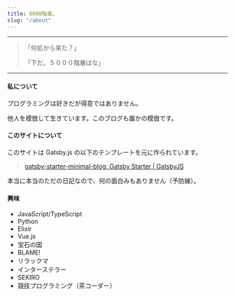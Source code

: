 ```yaml
---
title: 6000階層。
slug: "/about"
---
```


---

> 「何処から来た？」
>
> 「下だ。５０００階層はな」

---

#### 私について

プログラミングは好きだが得意ではありません。

他人を模倣して生きています。このブログも誰かの模倣です。

#### このサイトについて

このサイトは Gatsby.js の以下のテンプレートを元に作られています。

> [gatsby-starter-minimal-blog: Gatsby Starter | GatsbyJS](https://www.gatsbyjs.org/starters/LekoArts/gatsby-starter-minimal-blog/)

本当に本当のただの日記なので、何の面白みもありません（予防線）。

#### 興味

- JavaScript/TypeScript
- Python
- Elixir
- Vue.js
- 宝石の国
- BLAME!
- リラックマ
- インターステラー
- SEKIRO
- 競技プログラミング（茶コーダー）
